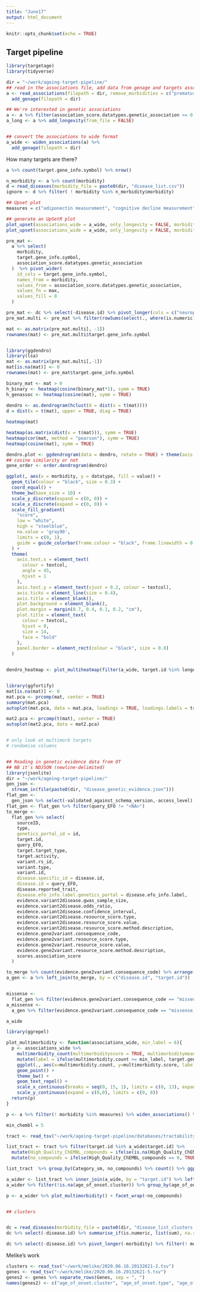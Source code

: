 ```yaml
---
title: "June17"
output: html_document
---
```


```r
knitr::opts_chunk$set(echo = TRUE)
```

## Target pipeline

```r
library(targetage)
library(tidyverse)

dir = "~/work/ageing-target-pipeline/"
## read in the associations file, add data from genage and targets associated with longevity
a <- read_associations(filepath = dir, remove_morbidities = c("premature ageing", NA)) %>%
  add_genage(filepath = dir) 

## We're interested in genetic associations
a <- a %>% filter(association_score.datatypes.genetic_association >= 0.05)
a_long <- a %>% add_longevity(from_file = FALSE)


## convert the associations to wide format
a_wide <- widen_associations(a) %>%
  add_genage(filepath = dir)

```

How many targets are there?

```r
a %>% count(target.gene_info.symbol) %>% nrow()

```


```r

n_morbidity <- a %>% count(morbidity) 
d = read_diseases(morbidity_file = paste0(dir, "disease_list.csv"))
ignore <- d %>% filter( ! morbidity %in% n_morbidity$morbidity)

## Upset plot
measures = c("adiponectin measurement", "cognitive decline measurement" , "gait measurement", "grip strength measurement", "lipid measurement", "cartilage thickness measurement" )

## generate an UpSetR plot
plot_upset(associations_wide = a_wide, only_longevity = FALSE, morbidities_ignore = ignore)
plot_upset(associations_wide = a_wide, only_longevity = FALSE, morbidities_ignore = measures)

pre_mat <-
  a %>% select(
    morbidity,
    target.gene_info.symbol,
    association_score.datatypes.genetic_association
  )  %>% pivot_wider(
    id_cols = target.gene_info.symbol,
    names_from = morbidity,
    values_from = association_score.datatypes.genetic_association,
    values_fn = max,
    values_fill = 0
  )

pre_mat <- dc %>% select(-disease.id) %>% pivot_longer(cols = c("neuropsychiatric","musculoskeletal","cardiometabolic")) %>% pivot_wider(names_from = morbidity,  values_from = value) %>% rename(target.gene_info.symbol = name) %>% bind_rows(pre_mat)
pre_mat.multi <- pre_mat %>% filter(rowSums(select(., where(is.numeric)) > 0.05, na.rm = TRUE) > 1)

mat <- as.matrix(pre_mat.multi[, -1])
rownames(mat) <- pre_mat.multi$target.gene_info.symbol


library(ggdendro)
library(lsa)
mat <- as.matrix(pre_mat.multi[,-1])
mat[is.na(mat)] <- 0
rownames(mat) <- pre_mat$target.gene_info.symbol

binary_mat <- mat > 0
h_binary <- heatmap(cosine(binary_mat*1), symm = TRUE)
h_genassoc <- heatmap(cosine(mat), symm = TRUE)
  
dendro <- as.dendrogram(hclust(d = dist(x = t(mat))))
d = dist(x = t(mat), upper = TRUE, diag = TRUE)

heatmap(mat)

heatmap(as.matrix(dist(x = t(mat))), symm = TRUE)
heatmap(cor(mat, method = "pearson"), symm = TRUE)
heatmap(cosine(mat), symm = TRUE)

dendro.plot <- ggdendrogram(data = dendro, rotate = TRUE) + theme(axis.text.x = element_blank())
## cosine similarity or not
gene_order <- order.dendrogram(dendro)

ggplot(, aes(x = morbidity, y = datatype, fill = value)) +
  geom_tile(colour = "black", size = 0.3) +
  coord_equal() +
  theme_bw(base_size = 10) +
  scale_y_discrete(expand = c(0, 0)) +
  scale_x_discrete(expand = c(0, 0)) +
  scale_fill_gradient(
    "score",
    low = "white",
    high = "steelblue",
    na.value = 'gray90',
    limits = c(0, 1),
    guide = guide_colorbar(frame.colour = "black", frame.linewidth = 0.8)
  ) +
  theme(
    axis.text.x = element_text(
      colour = textcol,
      angle = 45,
      hjust = 1
    ),
    axis.text.y = element_text(vjust = 0.2, colour = textcol),
    axis.ticks = element_line(size = 0.4),
    axis.title = element_blank(),
    plot.background = element_blank(),
    plot.margin = margin(0.7, 0.4, 0.1, 0.2, "cm"),
    plot.title = element_text(
      colour = textcol,
      hjust = 0,
      size = 14,
      face = "bold"
    ),
    panel.border = element_rect(colour = "black", size = 0.8)
  )


dendro_heatmap <- plot_multiheatmap(filter(a_wide, target.id %in% longevity_multimorb$target.id), gene_order = gene_order)


library(ggfortify)
mat[is.na(mat)] <- 0
mat.pca <- prcomp(mat, center = TRUE)
summary(mat.pca)
autoplot(mat.pca, data = mat.pca, loadings = TRUE, loadings.labels = true)

mat2.pca <- prcomp(t(mat), center = TRUE)
autoplot(mat2.pca, data = mat2.pca)


# only look at multimorb targets
# randomise columns



```

```r
## Reading in genetic evidence data from OT
## NB it's NDJSON (newline-delimited)
library(jsonlite)
dir = "~/work/ageing-target-pipeline/"
gen_json <-
  stream_in(file(paste0(dir, "disease_genetic_evidence.json")))
flat_gen <-
  gen_json %>% select(-validated_against_schema_version,-access_level) %>% flatten() %>% tibble::as_data_frame()
flat_gen <- flat_gen %>% filter(query_EFO != "<NA>")
to_merge <-
  flat_gen %>% select(
    sourceID,
    type,
    genetics_portal_id = id,
    target.id,
    query_EFO,
    target.target_type,
    target.activity,
    variant.rs_id,
    variant.type,
    variant.id,
    disease.specific_id = disease.id,
    disease.id = query_EFO,
    disease.reported_trait,
    disease.efo_info.label.genetics_portal = disease.efo_info.label,
    evidence.variant2disease.gwas_sample_size,
    evidence.variant2disease.odds_ratio,
    evidence.variant2disease.confidence_interval,
    evidence.variant2disease.resource_score.type,
    evidence.variant2disease.resource_score.value,
    evidence.variant2disease.resource_score.method.description,
    evidence.gene2variant.consequence_code,
    evidence.gene2variant.resource_score.type,
    evidence.gene2variant.resource_score.value,
    evidence.gene2variant.resource_score.method.description,
    scores.association_score
  )

to_merge %>% count(evidence.gene2variant.consequence_code) %>% arrange(-n)
a_gen <- a %>% left_join(to_merge, by = c("disease.id", "target.id"))


missense <-
  flat_gen %>% filter(evidence.gene2variant.consequence_code == "missense_variant")
a_missense <-
  a_gen %>% filter(evidence.gene2variant.consequence_code == "missense_variant") %>% group_by(disease.id, target.id) %>% top_n(1, scores.association_score) %>% ungroup()

a_wide

library(ggrepel)

plot_multimorbidity <- function(associations_wide, min_label = 6){
  p <- associations_wide %>% 
    multimorbidity_count(multimorbidityscore = TRUE, multimorbiditymean = TRUE) %>% 
    mutate(label = ifelse(multimorbidity.count >= min_label, target.gene_info.symbol, NA)) %>% 
    ggplot(., aes(x=multimorbidity.count, y=multimorbidity.score, label = label, colour = multimorbidity.mean)) + 
    geom_point() + 
    theme_bw() + 
    geom_text_repel() + 
    scale_x_continuous(breaks = seq(0, 15, 1), limits = c(0, 13), expand = c(0,0)) + 
    scale_y_continuous(expand = c(0,0), limits = c(0, 8))
  return(p)
}

p <- a %>% filter(! morbidity %in% measures) %>% widen_associations() %>% plot_multimorbidity(min_label = 4)


```

```r

min_chembl = 5

tract <- read_tsv("~/work/ageing-target-pipeline/databases/tractability_buckets-2020-05-14.tsv") %>% rename(target.id = ensembl_gene_id)

list_tract <- tract %>% filter(target.id %in% a_wide$target.id) %>%
  mutate(High_Quality_ChEMBL_compounds = ifelse(is.na(High_Quality_ChEMBL_compounds), 0, High_Quality_ChEMBL_compounds)) %>%
  mutate(no_compounds = ifelse(High_Quality_ChEMBL_compounds == 0, TRUE, FALSE))

list_tract  %>% group_by(Category_sm, no_compounds) %>% count() %>% ggplot(., aes(y=Category_sm, x = n, fill = no_compounds, label = n))  + geom_bar(stat = "identity") + theme_minimal() + geom_text() 

a_wider <- list_tract %>% inner_join(a_wide, by = "target.id") %>% left_join(genes2 %>% select(age_of_onset.cluster, symbol) %>% unique(), by = "symbol")
a_wider %>% filter(!is.na(age_of_onset.cluster)) %>% group_by(age_of_onset.cluster) %>% filter(!str_detect(age_of_onset.cluster, "3")) %>% nrow()

p <- a_wider %>% plot_multimorbidity() + facet_wrap(~no_compounds)


## clusters


dc = read_diseases(morbidity_file = paste0(dir, "disease_list_clusters.csv"), colnames = c("disease.id", "morbidity","neuropsychiatric", "musculoskeletal", "cardiometabolic"))
dc %>% select(-disease.id) %>% summarise_if(is.numeric, list(sum), na.rm = TRUE)

dc %>% select(-disease.id) %>% pivot_longer(-morbidity) %>% filter(! morbidity %in% measures) %>% ggplot(., aes(x=name, y=morbidity, fill=as.character(value))) + geom_tile(colour="white") + theme_bw() + coord_equal()


```

Melike's work

```r
clusters <- read_tsv("~/work/melike/2020.06.16.20132621-2.tsv")
genes <- read_tsv("~/work/melike/2020.06.16.20132621-5.tsv")
genes2 <- genes %>% separate_rows(Genes, sep = ", ") 
names(genes2) <- c("age_of_onset.cluster", "age_of_onset.type", "age_of_onset.n_genes", "symbol")


```
